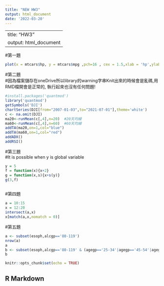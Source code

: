 ---
title: "NEW HW3"
output: html_document
date: '2022-03-20'
---
---
title: "HW3"
output: html_document
---
#第一題 
```{r}

plot(x = mtcars$hp, y = mtcars$mpg ,pch=16 , cex = 1.5,xlab = 'hp',ylab = 'mpg',col = ifelse(mtcars$wt<=2.5,'black', ifelse(mtcars$wt <= 3.5, 'red', 'green')))

```
    
#第二題  
#因為檔案儲存在oneDrive所以library的warning字串Knit出來的時候會是亂碼,用RMD檔開會是正常的,
執行起來也沒有任何問題!
```{r}
#install.packages('quantmod')
library('quantmod')
getSymbols('DJI')
chartSeries(DJI[from="2007-01-03",to="2021-07-01"],theme='white')
c <- na.omit(DJI)
ma20<-runMean(c[,4],n=20)  #20天均線
ma60<-runMean(c[,4],n=60)  #60天均線
addTA(ma20,on=1,col="blue")
addTA(ma60,on=1,col="red")
addADX()
addRSI()
```

#第三題  
#It is possible when y is global variable
```{r}
y = 5
f = function(x){x+2}
g = function(x,s){x+s(y)}
g(3,f)



```

#第四題
```{r}
a = 10:15
x = 12:20
intersect(a,x)
x[match(a,x,nomatch = 0)]

```


#第五題
```{r}
a <- subset(esoph,alcgp=='80-119')
nrow(a)
a
b <- subset(esoph,alcgp=='80-119' & (agegp=='25-34'|agegp=='45-54'|agegp=='65-74'))
b
```

```{r setup, include=FALSE}
knitr::opts_chunk$set(echo = TRUE)
```

## R Markdown


